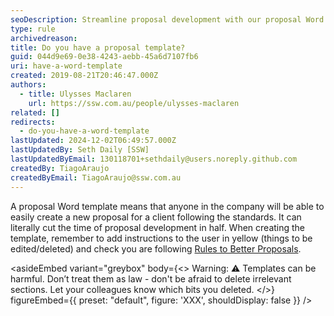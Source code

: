 ```yaml
---
seoDescription: Streamline proposal development with our proposal Word template, perfect for creating standardized proposals quickly and efficiently.
type: rule
archivedreason:
title: Do you have a proposal template?
guid: 044d9e69-0e38-4243-aebb-45a6d7107fb6
uri: have-a-word-template
created: 2019-08-21T20:46:47.000Z
authors:
  - title: Ulysses Maclaren
    url: https://ssw.com.au/people/ulysses-maclaren
related: []
redirects:
  - do-you-have-a-word-template
lastUpdated: 2024-12-02T06:49:57.000Z
lastUpdatedBy: Seth Daily [SSW]
lastUpdatedByEmail: 130118701+sethdaily@users.noreply.github.com
createdBy: TiagoAraujo
createdByEmail: TiagoAraujo@ssw.com.au
---
```


A proposal Word template means that anyone in the company will be able to easily create a new proposal for a client following the standards. It can literally cut the time of proposal development in half.
When creating the template, remember to add instructions to the user in yellow (things to be edited/deleted) and check you are following [Rules to Better Proposals](/rules-to-better-proposals).

<asideEmbed
  variant="greybox"
  body={<>
    Warning: ⚠️ Templates can be harmful. Don’t treat them as law - don't be afraid to delete irrelevant sections. Let your colleagues know which bits you deleted.
  </>}
  figureEmbed={{
    preset: "default",
    figure: 'XXX',
    shouldDisplay: false
  }}
/>
